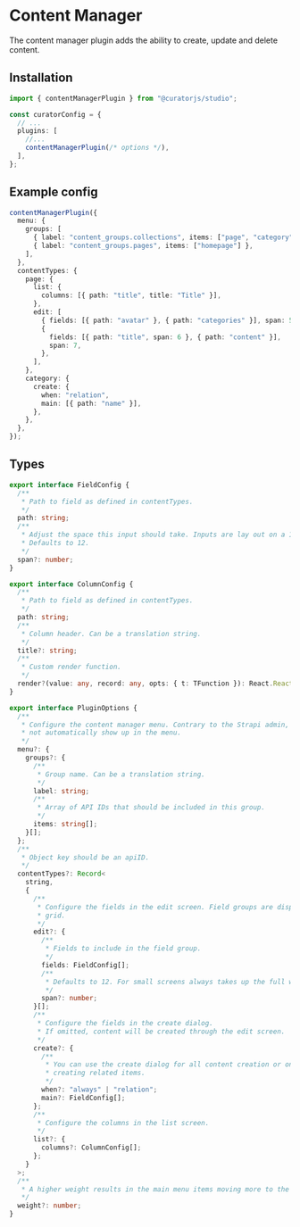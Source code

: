 # Content Manager

The content manager plugin adds the ability to create, update and delete content.

## Installation

```ts
import { contentManagerPlugin } from "@curatorjs/studio";

const curatorConfig = {
  // ...
  plugins: [
    //...
    contentManagerPlugin(/* options */),
  ],
};
```

## Example config

```ts
contentManagerPlugin({
  menu: {
    groups: [
      { label: "content_groups.collections", items: ["page", "category"] },
      { label: "content_groups.pages", items: ["homepage"] },
    ],
  },
  contentTypes: {
    page: {
      list: {
        columns: [{ path: "title", title: "Title" }],
      },
      edit: [
        { fields: [{ path: "avatar" }, { path: "categories" }], span: 5 },
        {
          fields: [{ path: "title", span: 6 }, { path: "content" }],
          span: 7,
        },
      ],
    },
    category: {
      create: {
        when: "relation",
        main: [{ path: "name" }],
      },
    },
  },
});
```

## Types

```ts
export interface FieldConfig {
  /**
   * Path to field as defined in contentTypes.
   */
  path: string;
  /**
   * Adjust the space this input should take. Inputs are lay out on a 12 column grid.
   * Defaults to 12.
   */
  span?: number;
}

export interface ColumnConfig {
  /**
   * Path to field as defined in contentTypes.
   */
  path: string;
  /**
   * Column header. Can be a translation string.
   */
  title?: string;
  /**
   * Custom render function.
   */
  render?(value: any, record: any, opts: { t: TFunction }): React.ReactNode;
}

export interface PluginOptions {
  /**
   * Configure the content manager menu. Contrary to the Strapi admin, items do
   * not automatically show up in the menu.
   */
  menu?: {
    groups?: {
      /**
       * Group name. Can be a translation string.
       */
      label: string;
      /**
       * Array of API IDs that should be included in this group.
       */
      items: string[];
    }[];
  };
  /**
   * Object key should be an apiID.
   */
  contentTypes?: Record<
    string,
    {
      /**
       * Configure the fields in the edit screen. Field groups are displayed inside a card and lay out on a 12 column
       * grid.
       */
      edit?: {
        /**
         * Fields to include in the field group.
         */
        fields: FieldConfig[];
        /**
         * Defaults to 12. For small screens always takes up the full width.
         */
        span?: number;
      }[];
      /**
       * Configure the fields in the create dialog.
       * If omitted, content will be created through the edit screen.
       */
      create?: {
        /**
         * You can use the create dialog for all content creation or only for
         * creating related items.
         */
        when?: "always" | "relation";
        main?: FieldConfig[];
      };
      /**
       * Configure the columns in the list screen.
       */
      list?: {
        columns?: ColumnConfig[];
      };
    }
  >;
  /**
   * A higher weight results in the main menu items moving more to the bottom.
   */
  weight?: number;
}
```
